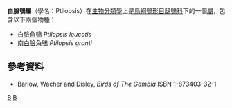 {{Automatic Taxobox
| taxon = Ptilopsis
| authority = Johann Jakob Kaup，1851
| image = northern white-faced owl arp.jpg
| image_caption = [[白臉角鴞|白臉角鴞]]
| subdivision_ranks = [[種|種]]
| subdivision = 見內文
}}

'''白臉鴞屬'''（學名：Ptilopsis）在[[生物分類學|生物分類學]]上是[[鳥綱|鳥綱]][[鴞形目|鴞形目]][[鴟鴞科|鴟鴞科]]下的一個[[屬_(生物)|屬]]，包含以下兩個物種：
*[[白臉角鴞|白臉角鴞]] ''Ptilopsis leucotis''
*[[南白臉角鴞|南白臉角鴞]] ''Ptilopsis granti''

==參考資料==
*Barlow, Wacher and Disley, ''Birds of The Gambia'' ISBN 1-873403-32-1 

{{Taxonbar}}
[[Category:白臉鴞屬|B]]
[[Category:_1851年描述的分类群|B]]